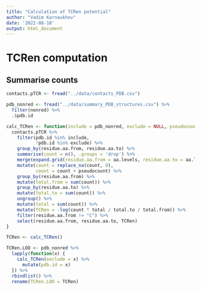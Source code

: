 ```yaml
---
title: "Calculation of TCRen potential"
author: "Vadim Karnaukhov"
date: '2022-08-18'
output: html_document
---
```


# TCRen computation

## Summarise counts

```r
contacts.pTCR <- fread("../data/contacts_PDB.csv")

pdb_nonred <- fread("../data/summary_PDB_structures.csv") %>% 
  filter(nonred) %>% 
  .$pdb.id
```

```r
calc_TCRen <- function(include = pdb_nonred, exclude = NULL, pseudocount = 1) {
  contacts.pTCR %>% 
    filter(pdb.id %in% include,
           !pdb.id %in% exclude) %>% 
    group_by(residue.aa.from, residue.aa.to) %>% 
    summarise(count = n(), .groups = 'drop') %>% 
    merge(expand.grid(residue.aa.from = aa.levels, residue.aa.to = aa.levels), all = T) %>% 
    mutate(count = replace_na(count, 0),
           count = count + pseudocount) %>% 
    group_by(residue.aa.from) %>% 
    mutate(total.from = sum(count)) %>% 
    group_by(residue.aa.to) %>% 
    mutate(total.to = sum(count)) %>% 
    ungroup() %>% 
    mutate(total = sum(count)) %>% 
    mutate(TCRen = -log(count * total / total.to / total.from)) %>% 
    filter(residue.aa.from != "C") %>% 
    select(residue.aa.from, residue.aa.to, TCRen)
}
```

```r
TCRen <- calc_TCRen()

TCRen.LOO <- pdb_nonred %>% 
  lapply(function(x) {
    calc_TCRen(exclude = x) %>% 
      mutate(pdb.id = x)
  }) %>% 
  rbindlist() %>% 
  rename(TCRen.LOO = TCRen)
```

